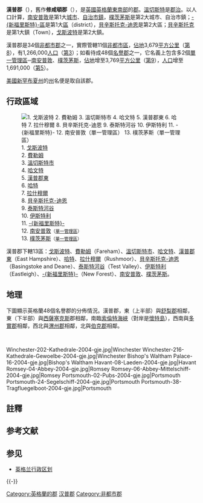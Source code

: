 {{redirect2|汉普夏|猪的品种|汉普夏猪}}
{{noteTA
|G1=地名
|G2=英国地名
|G3=美国地名
|1=郡
}}
{{Infobox England county
|name = 漢普郡<br />Hampshire{{en}}
|image = [[File:Flag_of_Hampshire.svg|150px]]
|motto = 
|map = {{click
|image = Hamps.svg
|size = 200px
|link = 漢普郡#地理
|desc = top-left
}}
 | status = [[名譽郡|名譽郡]]<br />[[非都市郡|非都市郡]]
 | origin = 
 | region = [[東南英格蘭|東南英格蘭]]
 | adminhq = [[溫徹斯特|溫徹斯特]]
 | iso = GB-HAM
 | ons = 24
 | nuts3 = UKJ33
<!---
Area
--->
 | ceremonial_area_rank = 9
 | ceremonial_area=3,769 km²
 | non_metropolitan_area_rank = 8
 | non_metropolitan_area = 3,679 km²
<!---
Population
--->
 | popestdate = {{English statistics year}}
 | ceremonial_pop_rank ={{English cerem counties|RNK=Hampshire}}
 | ceremonial_pop = {{English cerem counties|POP=Hampshire}}
 | non_metropolitan_pop_rank = {{English admin counties|RNK=Hampshire}}
 | non_metropolitan_pop = {{English admin counties|POP=Hampshire}}
<!---
Density
--->
 | ceremonial_density_rank = 第17
 | ceremonial_density = {{English cerem counties|DEN=Hampshire}}
 | non_metropolitan_density_rank = 第8
 | non_metropolitan_density= {{English admin counties|DEN=Hampshire}}
 | ethnicity = 77.3% [[白人|白人]]<br />6.7% [[南亞|南亞]]裔<br />14.7% [[非洲|非洲]]/[[加勒比海|加勒比海]]人<br />1.3% 其他
 | council = 漢普郡議會<br />[http://www.hants.gov.uk Hants.gov.uk]
 | mps =
}}

'''漢普郡'''（{{lang-en|County of Hampshire}}），舊作'''修咸頓郡'''（{{lang-en|Southamptonshire}}），是[[英國|英國]][[英格蘭|英格蘭]][[東南英格蘭|東南部]]的[[英格蘭的郡|郡]]。[[溫切斯特|溫切斯特]]是[[郡治|郡治]]。以人口計算，[[南安普敦|南安普敦]]是第1大[[英國的城市地位|城市]]、[[英國的自治市鎮|自治市鎮]]，[[樸茨茅斯|樸茨茅斯]]是第2大城市、自治市鎮；[[新福里斯特區|-{新福里斯特}-區]]是第1大[[區_(英格蘭)|區]]（district），[[貝辛斯托克-迪恩|貝辛斯托克-迪恩]]是第2大區；[[貝辛斯托克|貝辛斯托克]]是第1大鎮（Town），[[戈斯波特|戈斯波特]]是第2大鎮。

漢普郡是34個[[非都市郡|非都市郡]]之一，實際管轄11個[[非都市區|非都市區]]，[[面積|佔地]]3,679[[平方公里|平方公里]]（[[英格蘭的非都市郡列表_(以面積排列)|第8]]），有1,266,000[[人口|人口]]（[[英格蘭的非都市郡列表_(以人口排列)|第3]]）；如看待成48個[[名譽郡|名譽郡]]之一，它名義上包含多2個[[單一管理區|單一管理區]]─[[南安普敦|南安普敦]]、[[樸茨茅斯|樸茨茅斯]]，[[面積|佔地]]增至3,769[[平方公里|平方公里]]（[[英格蘭的名譽郡列表_(以面積排列)|第9]]），[[人口|人口]]增至1,691,000（[[英格蘭的名譽郡列表_(以人口排列)|第5]]）。

[[美國|美國]][[新罕布夏州|新罕布夏州]]的[[美國州份|州]]名便是取自該郡。

== 行政區域 ==
[[File:Hampshire Ceremonial Numbered.png|thumb|left|
1. [[戈斯波特|戈斯波特]]<br />
2. [[費勒姆區|費勒姆]]<br />
3. [[溫切斯特市|溫切斯特市]]<br />
4. [[哈文特區|哈文特]]<br />
5. [[漢普郡東|漢普郡東]]<br />
6. [[哈特區|哈特]]<br />
7. [[拉什穆爾|拉什穆爾]]<br />
8. [[貝辛斯托克-迪恩|貝辛斯托克-迪恩]]<br />
9. [[泰斯特河谷|泰斯特河谷]]<br />
10. [[伊斯特利區|伊斯特利]]<br />
11. [[新福里斯特區|-{新福里斯特}-]]<br />
12. [[南安普敦|南安普敦]]<small>（[[單一管理區|單一管理區]]）</small><br />
13. [[樸茨茅斯|樸茨茅斯]]<small>（[[單一管理區|單一管理區]]）</small>
]]

漢普郡下轄13區：[[戈斯波特|戈斯波特]]、[[費勒姆區|費勒姆]]（Fareham）、[[溫切斯特市|溫切斯特市]]、[[哈文特區|哈文特]]、[[漢普郡東|漢普郡東]]（East Hampshire）、[[哈特區|哈特]]、[[拉什穆爾|拉什穆爾]]（Rushmoor）、[[貝辛斯托克-迪恩|貝辛斯托克-迪恩]]（Basingstoke and Deane）、[[泰斯特河谷|泰斯特河谷]]（Test Valley）、[[伊斯特利區|伊斯特利]]（Eastleigh）、[[新福里斯特區|-{新福里斯特}-]]（New Forest）、[[南安普敦|南安普敦]]、[[樸茨茅斯|樸茨茅斯]]。

{{clear}}
== 地理 ==
下圖顯示英格蘭48個名譽郡的分佈情況。漢普郡，東（上半部）與[[舒梨郡|舒梨郡]]相鄰，東（下半部）與[[西薩塞克斯|西薩塞克斯]]郡相鄰，南臨[[索倫特海峽|索倫特海峽]]（對岸是[[懷特島|懷特島]]），西南與[[多實郡|多實郡]]相鄰，西北與[[渭州郡|渭州郡]]相鄰，北與[[伯克郡|伯克郡]]相鄰。

{{England map H}}
{{Hampshire map}}
{{England map F}}

<br><gallery class=center caption="漢普郡 - Hampshire">
Winchester-202-Kathedrale-2004-gje.jpg|Winchester
Winchester-216-Kathedrale-Gewoelbe-2004-gje.jpg|Winchester
Bishop's Waltham Palace-16-2004-gje.jpg|Bishop's Waltham
Havant-08-Laeden-2004-gje.jpg|Havant
Romsey-04-Abbey-2004-gje.jpg|Romsey
Romsey-06-Abbey-Mittelschiff-2004-gje.jpg|Romsey
Portsmouth-02-Pubs-2004-gje.jpg|Portsmouth
Portsmouth-24-Segelschiff-2004-gje.jpg|Portsmouth
Portsmouth-38-Tragfluegelboot-2004-gje.jpg|Portsmouth
</gallery>

== 註釋 ==
{{NoteFoot}}

== 参考文献 ==
{{Reflist}}

== 参见 ==
{{Portal|英格兰}}
* [[英格兰行政区划|英格兰行政区划]]

{{-}}
{{英国行政区划}}
{{England counties}}

{{DEFAULTSORT:Hampshire}}
[[Category:英格蘭的郡|Category:英格蘭的郡]]
[[Category:汉普郡|]]
[[Category:非都市郡|Category:非都市郡]]